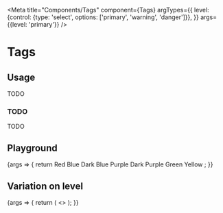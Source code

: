 
<Meta
  title="Components/Tags"
  component={Tags}
  argTypes={{
    level: {control: {type: 'select', options: ['primary', 'warning', 'danger']}},
  }}
  args={{level: 'primary'}}
/>

# Tags

## Usage

TODO

### TODO

TODO

## Playground

<Canvas>
  <Story name="Standard">
    {args => {
      return <Tags {...args} >
        <Tag color='red'>Red</Tag>
        <Tag color='blue'>Blue</Tag>
        <Tag color='dark blue'>Dark Blue</Tag>
        <Tag color='purple'>Purple</Tag>
        <Tag color='dark purple'>Dark Purple</Tag>
        <Tag color='green'>Green</Tag>
        <Tag color='yellow'>Yellow</Tag>
      </Tags>;
    }}
  </Story>
</Canvas>

<ArgsTable story="Standard" />

## Variation on level

<Canvas>
  <Story name="Level">
    {args => {
      return (
        <>
          <Tags {...args} level="primary"></Tags>
        </>
      );
    }}
  </Story>
</Canvas>
